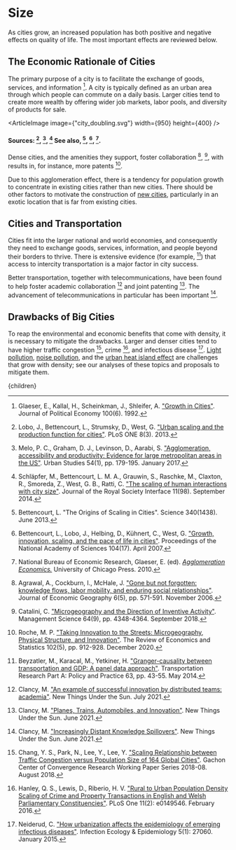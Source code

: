 


# Size

As cities grow, an increased population has both positive and negative effects on quality of life. The most important effects are reviewed below.

## The Economic Rationale of Cities
The primary purpose of a city is to facilitate the exchange of goods, services, and information [^10]. A city is typically defined as an urban area through which people can commute on a daily basis. Larger cities tend to create more wealth by offering wider job markets, labor pools, and diversity of products for sale.

<ArticleImage image={"city_doubling.svg"} width={950} height={400} />
#### Sources: [^12], [^13], [^17] See also, [^2], [^3], [^14].

Dense cities, and the amenities they support, foster collaboration [^1], [^5], with results in, for instance, more patents [^16].

Due to this agglomeration effect, there is a tendency for population growth to concentrate in existing cities rather than new cities. There should be other factors to motivate the construction of [new cities](/cities/cities_land_use/cities_new_cities), particularly in an exotic location that is far from existing cities.

## Cities and Transportation
Cities fit into the larger national and world economies, and consequently they need to exchange goods, services, information, and people beyond their borders to thrive. There is extensive evidence (for example, [^4]) that access to intercity transportation is a major factor in city success.

Better transportation, together with telecommunications, have been found to help foster academic collaboration [^7] and joint patenting [^9]. The advancement of telecommunications in particular has been important [^8].

## Drawbacks of Big Cities
To reap the environmental and economic benefits that come with density, it is necessary to mitigate the drawbacks. Larger and denser cities tend to have higher traffic congestion [^6], crime [^11], and infectious disease [^15]. [Light pollution](http://urbancruiseship.org/solution/cities/light), [noise pollution](http://urbancruiseship.org/solution/cities/noise), and the [urban heat island effect](http://urbancruiseship.org/solution/cities/heat_island) are challenges that grow with density; see our analyses of these topics and proposals to mitigate them.

<ImprovedLawEnforcementSolution />

<ImprovedPublicHealthSolution />

[^1]: Agrawal, A., Cockburn, I., McHale, J. ["Gone but not forgotten: knowledge flows, labor mobility, and enduring social relationships"](https://academic.oup.com/joeg/article-abstract/6/5/571/904501). Journal of Economic Geography 6(5), pp. 571-591. November 2006.

[^2]: Bettencourt, L. "The Origins of Scaling in Cities". Science 340(1438). June 2013.

[^3]: Bettencourt, L., Lobo, J., Helbing, D., Kühnert, C., West, G. ["Growth, innovation, scaling, and the pace of life in cities"](https://www.ncbi.nlm.nih.gov/pmc/articles/PMC1852329/). Proceedings of the National Academy of Sciences 104(17). April 2007.

[^4]: Beyzatler, M., Karacal, M., Yetkiner, H. ["Granger-causality between transportation and GDP: A panel data approach"](https://www.sciencedirect.com/science/article/pii/S0965856414000524). Transportation Research Part A: Policy and Practice 63, pp. 43-55. May 2014.

[^5]: Catalini, C. ["Microgeography and the Direction of Inventive Activity"](https://pubsonline.informs.org/doi/10.1287/mnsc.2017.2798). Management Science 64(9), pp. 4348-4364. September 2018.

[^6]: Chang, Y. S., Park, N., Lee, Y., Lee, Y. ["Scaling Relationship between Traffic Congestion versus Population Size of 164 Global Cities"](https://papers.ssrn.com/sol3/papers.cfm?abstract_id=3224133). Gachon Center of Convergence Research Working Paper Series 2018-08. August 2018.

[^7]: Clancy, M. ["An example of successful innovation by distributed teams: academia"](https://www.newthingsunderthesun.com/pub/5pua5ge3/release/7?readingCollection=9f57d356). New Things Under the Sun. July 2021.

[^8]: Clancy, M. ["Increasingly Distant Knowledge Spillovers"](https://www.newthingsunderthesun.com/pub/40i63v5j/release/6?readingCollection=9f57d356). New Things Under the Sun. June 2021.

[^9]: Clancy, M. ["Planes, Trains, Automobiles, and Innovation"](https://www.newthingsunderthesun.com/pub/97v6jvsg/release/7?readingCollection=9f57d356). New Things Under the Sun. June 2021.

[^10]: Glaeser, E., Kallal, H., Scheinkman, J., Shleifer, A. ["Growth in Cities"](https://www.journals.uchicago.edu/doi/10.1086/261856). Journal of Political Economy 100(6). 1992.

[^11]: Hanley, Q. S., Lewis, D., Riberio, H. V. ["Rural to Urban Population Density Scaling of Crime and Property Transactions in English and Welsh Parliamentary Constituencies"](https://www.ncbi.nlm.nih.gov/pmc/articles/PMC4757021/). PLoS One 11(2): e0149546. February 2016.

[^12]: Lobo, J., Bettencourt, L., Strumsky, D., West, G. ["Urban scaling and the production function for cities"](https://doi.org/10.1371/journal.pone.0058407). PLoS ONE 8(3). 2013.

[^13]: Melo, P. C., Graham, D. J., Levinson, D., Aarabi, S. ["Agglomeration, accessibility and productivity: Evidence for large metropolitan areas in the US"](https://journals.sagepub.com/stoken/default+domain/10.1177%2F0042098015624850/full). Urban Studies 54(1), pp. 179-195. January 2017.

[^14]: National Bureau of Economic Research, Glaeser, E. (ed). [*Agglomeration Economics.*](http://papers.nber.org/books/glae08-1) University of Chicago Press. 2010.

[^15]: Neiderud, C. ["How urbanization affects the epidemiology of emerging infectious diseases"](https://www.ncbi.nlm.nih.gov/pmc/articles/PMC4481042/). Infection Ecology & Epidemiology 5(1): 27060. January 2015.

[^16]: Roche, M. P. ["Taking Innovation to the Streets: Microgeography, Physical Structure, and Innovation"](https://direct.mit.edu/rest/article-abstract/102/5/912/96766/Taking-Innovation-to-the-Streets-Microgeography?redirectedFrom=fulltext). The Review of Economics and Statistics 102(5), pp. 912-928. December 2020.

[^17]: Schläpfer, M., Bettencourt, L. M. A., Grauwin, S., Raschke, M., Claxton, R., Smoreda, Z., West, G. B., Ratti, C. ["The scaling of human interactions with city size"](https://royalsocietypublishing.org/doi/10.1098/rsif.2013.0789). Journal of the Royal Society Interface 11(98). September 2014.

  <Article 
    focusAreaUrl={focusAreaUrl} 
    hierarchy={hierarchy} 
    site={site}
  >
    {children}
  </Article>